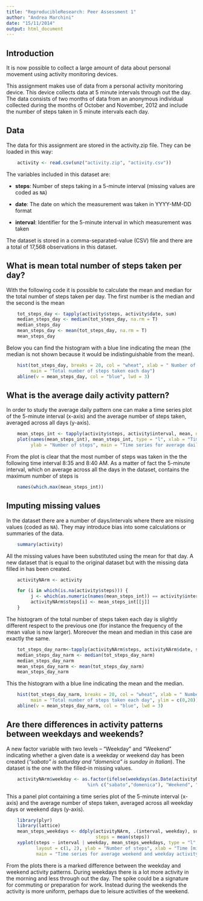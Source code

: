 ```yaml
---
title: "ReproducibleResearch: Peer Assessment 1"
author: "Andrea Marchini"
date: "15/11/2014"
output: html_document
---
```


Introduction
-----
It is now possible to collect a large amount of data about personal movement using activity monitoring devices.

This assignment makes use of data from a personal activity monitoring device. This device collects data at 5 minute intervals through out the day. The data consists of two months of data from an anonymous individual collected during the months of October and November, 2012 and include the number of steps taken in 5 minute intervals each day.

Data
----
The data for this assignment are stored in the activity.zip file. They can be loaded in this way:
```r
    activity <- read.csv(unz("activity.zip", "activity.csv"))
```

The variables included in this dataset are:

- **steps**: Number of steps taking in a 5-minute interval (missing values are coded as ```
NA```)

- **date**: The date on which the measurement was taken in YYYY-MM-DD format

- **interval**: Identifier for the 5-minute interval in which measurement was taken

The dataset is stored in a comma-separated-value (CSV) file and there are a total of 17,568 observations in this dataset.

What is mean total number of steps taken per day?
-----
With the following code it is possible to calculate the mean and median for the total number of steps taken per day. The first number is the median and the second is the mean

```r
    tot_steps_day <- tapply(activity$steps, activity$date, sum)
    median_steps_day <- median(tot_steps_day, na.rm = T)
    median_steps_day
    mean_steps_day <- mean(tot_steps_day, na.rm = T)
    mean_steps_day
```

Below you can find the histogram with a blue line indicating the mean (the median is not shown because it would be indistinguishable from the mean).

```r
    hist(tot_steps_day, breaks = 20, col = "wheat", xlab = " Number of steps",
         main = "Total number of steps taken each day")
    abline(v = mean_steps_day, col = "blue", lwd = 3)
```

What is the average daily activity pattern?
------
In order to study the average daily pattern one can make a time series plot of the 5-minute interval (x-axis) and the average number of steps taken, averaged across all days (y-axis).

```r
    mean_steps_int <- tapply(activity$steps, activity$interval, mean, na.rm = T)
    plot(names(mean_steps_int), mean_steps_int, type = "l", xlab = "Time [min]",
         ylab = "Number of steps", main = "Time series for average daily activity pattern")
```

From the plot is clear that the most number of steps was taken in the the following time interval 8:35 and 8:40 AM. As a matter of fact the 5-minute interval, which on average across all the days in the dataset, contains the maximum number of steps is 

```r
    names(which.max(mean_steps_int))
```

Imputing missing values
-------
In the dataset there are a number of days/intervals where there are missing values (coded as ```NA```). They may introduce bias into some calculations or summaries of the data.

```r
    summary(activity)
```

All the missing values have been substituted using the mean for that day. A new dataset that is equal to the original dataset but with the missing data filled in has been created.

```r
    activityNArm <- activity

    for (i in which(is.na(activity$steps))) {
         j <- which(as.numeric(names(mean_steps_int)) == activity$interval[i])
         activityNArm$steps[i] <- mean_steps_int[[j]]
    }
```

The histogram of the total number of steps taken each day is slightly different respect to the previous one (for instance the frequency of the mean value is now larger). Moreover the mean and median in this case are exactly the same.

```r
    tot_steps_day_narm<-tapply(activityNArm$steps, activityNArm$date, sum)
    median_steps_day_narm <- median(tot_steps_day_narm)
    median_steps_day_narm
    mean_steps_day_narm <- mean(tot_steps_day_narm)
    mean_steps_day_narm
```

This the histogram with a blue line indicating the mean and the median.

```r
    hist(tot_steps_day_narm, breaks = 20, col = "wheat", xlab = " Number of steps",
         main = "Total number of steps taken each day", ylim = c(0,20))
    abline(v = mean_steps_day_narm, col = "blue", lwd = 3)
```

Are there differences in activity patterns between weekdays and weekends?
-------
A new factor variable with two levels – “Weekday” and “Weekend” indicating whether a given date is a weekday or weekend day has been created (*"sabato" is saturday and "domenica" is sunday in Italian*). The dataset is the one with the filled-in missing values.

```r
    activityNArm$weekday <- as.factor(ifelse(weekdays(as.Date(activityNArm$date))
                              %in% c("sabato","domenica"), "Weekend", "Weekday"))
```


This a panel plot containing a time series plot of the 5-minute interval (x-axis) and the average number of steps taken, averaged across all weekday days or weekend days (y-axis).

```r
    library(plyr)
    library(lattice)
    mean_steps_weekdays <- ddply(activityNArm, .(interval, weekday), summarize,
                                 steps = mean(steps))
    xyplot(steps ~ interval | weekday, mean_steps_weekdays, type = "l",
           layout = c(1, 2), ylab = "Number of steps", xlab = "Time [min]",
           main = "Time series for average weekend and weekday activity patterns")
```

From the plots there is a marked difference between the weekday and weekend activity patterns. During weekdays there is a lot more activity in the morning and less through out the day. The spike could be a signature for commuting or preparation for work. Instead during the weekends the activity is more uniform, perhaps due to leisure activities of the weekend.